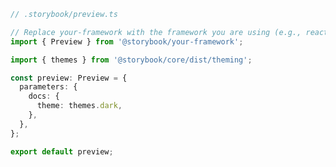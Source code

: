 ```ts
// .storybook/preview.ts

// Replace your-framework with the framework you are using (e.g., react, vue3)
import { Preview } from '@storybook/your-framework';

import { themes } from '@storybook/core/dist/theming';

const preview: Preview = {
  parameters: {
    docs: {
      theme: themes.dark,
    },
  },
};

export default preview;
```
